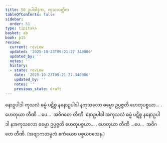 ```yaml
---
title: 50 ဥပါဒါဒုက, ကုသလတ္တိက
tableOfContents: false
sidebar:
  order: 51
type: tipitaka
basket: ab
book: p15
review:
  current: review
  updated: '2025-10-23T09:21:27.340006'
  updated_by: ''
  notes: ''
  history:
  - state: review
    date: '2025-10-23T09:21:27.340006'
    updated_by: ''
    notes: ''
    previous_state: draft
---
```



<ReviewStatus review={frontmatter.review} showDetails={true} />

<HypothesisAnnotation frontmatter={frontmatter} />

<DynamicBreadcrumb />

<Division number="59" book="p15" e="ch" v="40" p="231">

<Paragraph number="166" book="p15">
နောဥပါဒါ ကုသလံ ဓမ္မံ ပဋိစ္စ နနောဥပါဒါ နကုသလော ဓမ္မော ဥပ္ပဇ္ဇတိ ဟေတုပစ္စယာ… . ဟေတုယာ တီဏိ …ပေ…  အဝိဂတေ တီဏိ.
</Paragraph>

<Paragraph number="167" book="p15">
နောဥပါဒါ အကုသလံ ဓမ္မံ ပဋိစ္စ နနောဥပါဒါ နအကုသလော ဓမ္မော ဥပ္ပဇ္ဇတိ ဟေတုပစ္စယာ… . ဟေတုယာ တီဏိ …ပေ…  အဝိဂတေ တီဏိ. (အဗျာကတမူလံ ဧကံယေဝ ပစ္စယဝသေန.)
</Paragraph>
</Division>